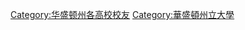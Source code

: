 {{Catnav|頁面分類|人物|校友|大學校友|美國大學校友}}
{{Commons category|Alumni of Washington State University}}

[[Category:华盛顿州各高校校友|Category:华盛顿州各高校校友]]
[[Category:華盛頓州立大學|Category:華盛頓州立大學]]